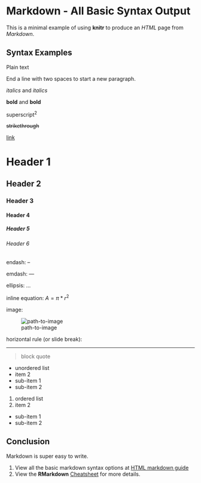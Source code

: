 # Markdown - All Basic Syntax Output

This is a minimal example of using **knitr** to produce an _HTML_ page from _Markdown_.

## Syntax Examples 

Plain text

End a line with two spaces to start a new paragraph.

*italics* and _italics_

**bold** and __bold__

superscript^2^

~~strikethrough~~

[link](www.rstudio.com) 

# Header 1
## Header 2
### Header 3
#### Header 4
##### Header 5
###### Header 6

endash: --

emdash: ---

ellipsis: ...

inline equation: $A = \pi*r^{2}$

image: 

![path-to-image](https://images.pexels.com/photos/92904/pexels-photo-92904.jpeg?auto=compress&cs=tinysrgb&h=400&w=600)

horizontal rule (or slide break):

***

> block quote

* unordered list
* item 2
 + sub-item 1
 + sub-item 2

1. ordered list
2. item 2
 + sub-item 1
 + sub-item 2
 

## Conclusion

Markdown is super easy to write. 

1. View all the basic markdown syntax options at [HTML markdown guide](https://www.markdownguide.org/basic-syntax/)
2. View the **RMarkdown** [Cheatsheet](https://www.rstudio.com/wp-content/uploads/2015/02/rmarkdown-cheatsheet.pdf) for more details.

